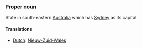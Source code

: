 ===Proper noun===
State in south-eastern [[Australia]] which has [[Sydney]] as its capital.

====Translations====
*[[Dutch]]: [[Nieuw-Zuid-Wales]]